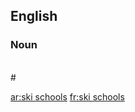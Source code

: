 ==English==

===Noun===
{{head|en}}<BR>
# {{plural of|ski school}}

[[ar:ski schools]]
[[fr:ski schools]]